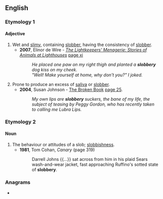 ==English==

===Etymology 1===
{{suffix|en|slobber|y}}

====Adjective====
{{en-adj|slobberier}}

# Wet and [[slimy]], containing [[slobber]], having the consistency of [[slobber]].
#* '''2007''', Elinor de Wire - ''[http://books.google.com/books?id=yf2KPvJwN8EC The Lightkeepers' Menagerie: Stories of Animals at Lighthouses]'' [http://books.google.com/books?id=yf2KPvJwN8EC&pg=PR11&dq=%22slobbery+dog%22&sig=tooIiNBfSaVTad3NFdZwX3Pp3Uw page xi]
#*: ''He placed one paw on my right thigh and planted a '''slobbery''' dog kiss on my cheek. ''
#*: ''"Well! Make yourself at home, why don't you?" I joked. ''
# Prone to produce an excess of [[saliva]] or [[slobber]].
#* '''2004''', Susan Johnson - [http://books.google.com/books?id=GzkawhZmQrEC The Broken Book] [http://books.google.com/books?id=GzkawhZmQrEC&pg=RA1-PA25&dq=%22slobbery%22+date:1980-2008&lr=&sig=tsEv_jcYF2BtZXyBVxN-x_MuK_A page 25].
#*: ''My own lips are '''slobbery''' suckers, the bane of my life, the subject of teasing by Peggy Gordon, who has recently taken to calling me Lubra Lips.''

===Etymology 2===
{{suffix|en|slob|ery}}

====Noun====
{{en-noun|-}}

# The behaviour or attitudes of a slob; [[slobbishness]].
#* '''1981''', Tom Cohan, ''Canary'' (page 319)
#*: Darrell Johns {{...}} sat across from him in his plaid Sears wash-and-wear jacket, fast approaching Ruffino's sotted state of '''slobbery'''.

===Anagrams===
* {{anagrams|en|a=bbelorsy|lobbyers}}